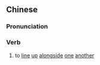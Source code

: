{{also|相并}}
==Chinese==
{{zh-forms|s=相并}}

===Pronunciation===
{{zh-pron
|m=xiāngbìng
|cat=v
}}

===Verb===
{{zh-verb}}

# {{lb|zh|literary}} to [[line]] [[up]] [[alongside]] [[one]] [[another]]